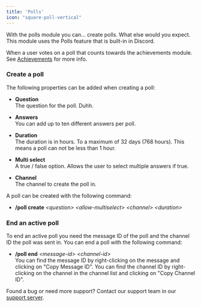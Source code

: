 ```yaml
---
title: 'Polls'
icon: "square-poll-vertical"
---
```


With the polls module you can... create polls. What else would you expect. This module uses the Polls feature that is built-in in Discord.

When a user votes on a poll that counts towards the achievements module. See [Achievements](/module-guides/achievements) for more info.

### Create a poll

The following properties can be added when creating a poll:

* **Question**<br />The question for the poll. Duhh.

* **Answers**<br />You can add up to ten different answers per poll.

* **Duration**<br />The duration is in hours. To a maximum of 32 days (768 hours). This means a poll can not be less than 1 hour.

* **Multi select**<br />A true / false option. Allows the user to select multiple answers if true.

* **Channel**<br />The channel to create the poll in.

A poll can be created with the following command:

* **/poll create** *\<question> \<allow-multiselect> \<channel> \<duration>*

### End an active poll

To end an active poll you need the message ID of the poll and the channel ID the poll was sent in.
You can end a poll with the following command:

* **/poll end** *\<message-id> \<channel-id>*<br />You can find the message ID by right-clicking on the message and clicking on "Copy Message ID". You can find the channel ID by right-clicking on the channel in the channel list and clicking on "Copy Channel ID".

Found a bug or need more support? Contact our support team in our [support server](https://support.yoshibot.com).